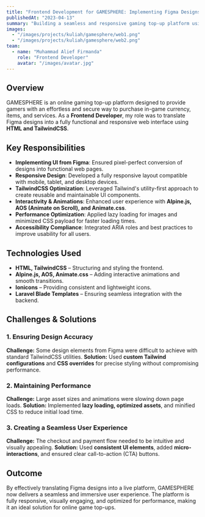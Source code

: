 ```yaml
---
title: "Frontend Development for GAMESPHERE: Implementing Figma Designs with TailwindCSS"
publishedAt: "2023-04-13"
summary: "Building a seamless and responsive gaming top-up platform using HTML and TailwindCSS, ensuring precise implementation of Figma designs."
images:
  - "/images/projects/kuliah/gamesphere/web1.png"
  - "/images/projects/kuliah/gamesphere/web2.png"
team:
  - name: "Muhammad Alief Firmanda"
    role: "Frontend Developer"
    avatar: "/images/avatar.jpg"
---
```


## Overview

GAMESPHERE is an online gaming top-up platform designed to provide gamers with an effortless and secure way to purchase in-game currency, items, and services. As a **Frontend Developer**, my role was to translate Figma designs into a fully functional and responsive web interface using **HTML and TailwindCSS**.

## Key Responsibilities

- **Implementing UI from Figma**: Ensured pixel-perfect conversion of designs into functional web pages.
- **Responsive Design**: Developed a fully responsive layout compatible with mobile, tablet, and desktop devices.
- **TailwindCSS Optimization**: Leveraged Tailwind's utility-first approach to create reusable and maintainable UI components.
- **Interactivity & Animations**: Enhanced user experience with **Alpine.js, AOS (Animate on Scroll), and Animate.css**.
- **Performance Optimization**: Applied lazy loading for images and minimized CSS payload for faster loading times.
- **Accessibility Compliance**: Integrated ARIA roles and best practices to improve usability for all users.

## Technologies Used

- **HTML, TailwindCSS** – Structuring and styling the frontend.
- **Alpine.js, AOS, Animate.css** – Adding interactive animations and smooth transitions.
- **Ionicons** – Providing consistent and lightweight icons.
- **Laravel Blade Templates** – Ensuring seamless integration with the backend.

## Challenges & Solutions

### 1. **Ensuring Design Accuracy**
**Challenge:** Some design elements from Figma were difficult to achieve with standard TailwindCSS utilities.
**Solution:** Used **custom Tailwind configurations** and **CSS overrides** for precise styling without compromising performance.

### 2. **Maintaining Performance**
**Challenge:** Large asset sizes and animations were slowing down page loads.
**Solution:** Implemented **lazy loading, optimized assets**, and minified CSS to reduce initial load time.

### 3. **Creating a Seamless User Experience**
**Challenge:** The checkout and payment flow needed to be intuitive and visually appealing.
**Solution:** Used **consistent UI elements**, added **micro-interactions**, and ensured clear call-to-action (CTA) buttons.

## Outcome

By effectively translating Figma designs into a live platform, GAMESPHERE now delivers a seamless and immersive user experience. The platform is fully responsive, visually engaging, and optimized for performance, making it an ideal solution for online game top-ups.
